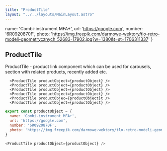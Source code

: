 ```yaml
---
title: "ProductTile"
layout: "../../layouts/MainLayout.astro"
---
```


  name: 'Combi-instrument MFA+',
  url: 'https://google.com',
  number: '6R0920870F',
  photo: 'https://img.freepik.com/darmowe-wektory/tlo-retro-modeli-geometrycznych_52683-17902.jpg?w=1380&t=st=1706311337'
}

## ProductTile

ProductTile - product link component which can be used for carousels, section with related products, recently added etc.

<div class="component-preview">
  <div class="flex flex-wrap bg-white w-full p-4 pb-0">

      <ProductTile productObject={productObject} />
      <ProductTile productObject={productObject} />
      <ProductTile productObject={productObject} />
      <ProductTile productObject={productObject} />
      <ProductTile productObjec={productObject}t />
      <ProductTile productObject={productObject} />
  </div>
</div>

```js
export const productObject = {
  name: 'Combi-instrument MFA+',
  url: 'https://google.com',
  number: '6R0920870F',
  photo: 'https://img.freepik.com/darmowe-wektory/tlo-retro-modeli-geometrycznych_52683-17902.jpg?w=1380&t=st=1706311337'
}

<ProductTile productObject={productObject} />
```
